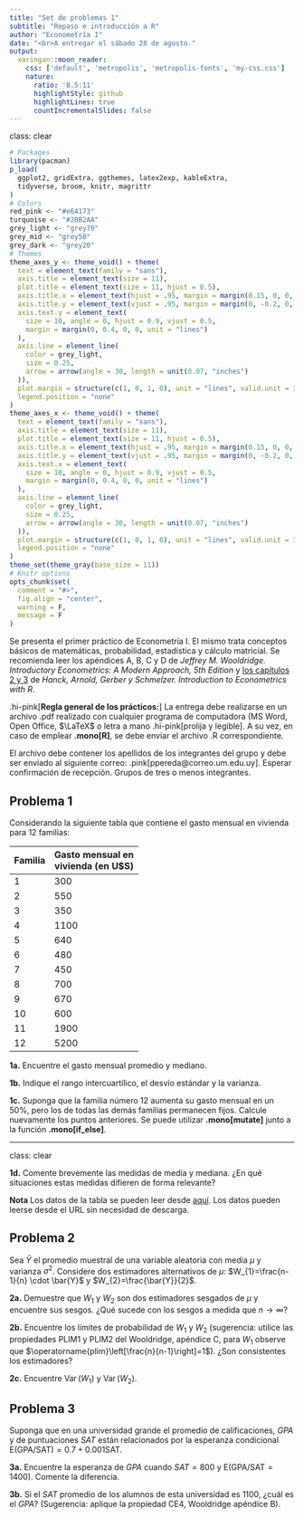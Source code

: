 ```yaml
---
title: "Set de problemas 1"
subtitle: "Repaso e introducción a R"
author: "Econometría I"
date: "<br>A entregar el sábado 28 de agosto."
output:
  xaringan::moon_reader:
    css: ['default', 'metropolis', 'metropolis-fonts', 'my-css.css']
    nature:
      ratio: '8.5:11'
      highlightStyle: github
      highlightLines: true
      countIncrementalSlides: false
---
```

class: clear

```R
# Packages
library(pacman)
p_load(
  ggplot2, gridExtra, ggthemes, latex2exp, kableExtra,
  tidyverse, broom, knitr, magrittr
)
# Colors
red_pink <- "#e64173"
turquoise <- "#20B2AA"
grey_light <- "grey70"
grey_mid <- "grey50"
grey_dark <- "grey20"
# Themes
theme_axes_y <- theme_void() + theme(
  text = element_text(family = "sans"),
  axis.title = element_text(size = 11),
  plot.title = element_text(size = 11, hjust = 0.5),
  axis.title.x = element_text(hjust = .95, margin = margin(0.15, 0, 0, 0, unit = "lines")),
  axis.title.y = element_text(vjust = .95, margin = margin(0, -0.2, 0, 0, unit = "lines")),
  axis.text.y = element_text(
    size = 10, angle = 0, hjust = 0.9, vjust = 0.5,
    margin = margin(0, 0.4, 0, 0, unit = "lines")
  ),
  axis.line = element_line(
    color = grey_light,
    size = 0.25,
    arrow = arrow(angle = 30, length = unit(0.07, "inches")
  )),
  plot.margin = structure(c(1, 0, 1, 0), unit = "lines", valid.unit = 3L, class = "unit"),
  legend.position = "none"
)
theme_axes_x <- theme_void() + theme(
  text = element_text(family = "sans"),
  axis.title = element_text(size = 11),
  plot.title = element_text(size = 11, hjust = 0.5),
  axis.title.x = element_text(hjust = .95, margin = margin(0.15, 0, 0, 0, unit = "lines")),
  axis.title.y = element_text(vjust = .95, margin = margin(0, -0.2, 0, 0, unit = "lines")),
  axis.text.x = element_text(
    size = 10, angle = 0, hjust = 0.9, vjust = 0.5,
    margin = margin(0, 0.4, 0, 0, unit = "lines")
  ),
  axis.line = element_line(
    color = grey_light,
    size = 0.25,
    arrow = arrow(angle = 30, length = unit(0.07, "inches")
  )),
  plot.margin = structure(c(1, 0, 1, 0), unit = "lines", valid.unit = 3L, class = "unit"),
  legend.position = "none"
)
theme_set(theme_gray(base_size = 11))
# Knitr options
opts_chunk$set(
  comment = "#>",
  fig.align = "center",
  warning = F,
  message = F
)
```

Se presenta el primer práctico de Econometría I. El mismo trata conceptos básicos de matemáticas, probabilidad, estadística y cálculo matricial. Se recomienda leer los apéndices A, B, C y D de _Jeffrey M. Wooldridge. Introductory Econometrics: A Modern Approach, 5th Edition_ y [los capítulos 2 y 3](https://www.econometrics-with-r.org/2-pt.html) de _Hanck, Arnold, Gerber y Schmelzer. Introduction to Econometrics with R_.

.hi-pink[**Regla general de los prácticos:**] La entrega debe realizarse en un archivo .pdf realizado con cualquier programa de computadora (MS Word, Open Office, $\LaTeX$ o letra a mano .hi-pink[prolija y legible]. A su vez, en caso de emplear __.mono[R]__, se debe enviar el archivo .R correspondiente.

El archivo debe contener los apellidos de los integrantes del grupo y debe ser enviado al siguiente correo: .pink[ppereda@correo.um.edu.uy]. Esperar confirmación de recepción. Grupos de tres o menos integrantes.

## Problema 1

Considerando la siguiente tabla que contiene el gasto mensual en vivienda para 12 familias:

| Familia | Gasto mensual en <br>vivienda (en U$S) |
|---------|----------------------------------------|
| 1       |                   300                  |
| 2       |                   550                  |
| 3       |                   350                  |
| 4       |                  1100                  |
| 5       |                   640                  |
| 6       |                   480                  |
| 7       |                   450                  |
| 8       |                   700                  |
| 9       |                   670                  |
| 10      |                   600                  |
| 11      |                  1900                  |
| 12      |                  5200                  |

**1a.** Encuentre el gasto mensual promedio y mediano.

**1b.** Indique el rango intercuartílico, el desvío estándar y la varianza.

**1c.** Suponga que la familia número 12 aumenta su gasto mensual en un 50%, pero los de todas las demás familias permanecen fijos. Calcule nuevamente los puntos anteriores. Se puede utilizar __.mono[mutate]__ junto a la función __.mono[if_else]__.

---
class: clear

**1d.** Comente brevemente las medidas de media y mediana. ¿En qué situaciones estas medidas difieren de forma relevante?

**Nota** Los datos de la tabla se pueden leer desde [aquí](https://raw.githubusercontent.com/paulapereda/econometrics_I_21/master/Pr%C3%A1cticos/Pr%C3%A1ctico%201/gasto_mensual_vivienda.csv). Los datos pueden leerse desde el URL sin necesidad de descarga.

## Problema 2

Sea $\bar{Y}$ el promedio muestral de una variable aleatoria con media $\mu$ y varianza $\sigma^{2}$. Considere dos estimadores alternativos de $\mu$: $W_{1}=\frac{n-1}{n} \cdot \bar{Y}$ y $W_{2}=\frac{\bar{Y}}{2}$.

**2a.** Demuestre que $W_1$ y $W_2$ son dos estimadores sesgados de $\mu$ y encuentre sus sesgos. ¿Qué sucede con los sesgos a medida que $n \rightarrow \infty$?

**2b.** Encuentre los límites de probabilidad de $W_1$ y $W_2$ (sugerencia: utilice las propiedades PLIM1 y PLIM2 del Wooldridge, apéndice C, para $W_1$ observe que $\operatorname{plim}\left[\frac{n}{n-1}\right]=1$). ¿Son consistentes los estimadores?

**2c.** Encuentre $\operatorname{Var}\left(W_{1}\right)$ y $\operatorname{Var}\left(W_{2}\right)$.


## Problema 3

Suponga que en una universidad grande el promedio de calificaciones, $GPA$ y de puntuaciones $SAT$ están relacionados por la esperanza condicional $\mathrm{E}(\mathrm{GPA} / \mathrm{SAT})=0.7+0.001 \mathrm{SAT}$.

**3a.** Encuentre la esperanza de $GPA$ cuando $SAT = 800$ y $\mathrm{E}(\mathrm{GPA} / \mathrm{SAT = 1400})$. Comente la diferencia.

**3b.** Si el $SAT$ promedio de los alumnos de esta universidad es 1100, ¿cuál es el $GPA$? (Sugerencia: aplique la propiedad CE4, Wooldridge apéndice B).




